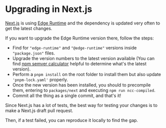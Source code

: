 # Upgrading in Next.js

[Next.js](https://github.com/vercel/next.js/) is using [Edge Runtime](https://edge-runtime.vercel.app/) and the dependency is updated very often to get the latest changes.

If you want to upgrade the Edge Runtime version there, follow the steps:

- Find for `"edge-runtime"` and `"@edge-runtime"` versions inside `"package.json"` files.
- Upgrade the version numbers to the latest version available (You can find [npm semver calculator](https://semver.npmjs.com/) helpful to determine what's the latest version).
- Perform a `pnpm install` on the root folder to install them but also update `'pnpm-lock.yaml'` properly.
- Once the new version has been installed, you should to precompile them, entering to `packages/next` and executing `npm run ncc-compiled`.
- Commit all the thing as a single commit, and that's it!

Since Next.js has a lot of tests, the best way for testing your changes is to make a Next.js draft pull request.

Then, if a test failed, you can reproduce it locally to find the gap.
